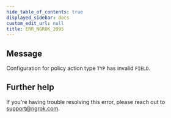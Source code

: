 ```yaml
---
hide_table_of_contents: true
displayed_sidebar: docs
custom_edit_url: null
title: ERR_NGROK_2095
---
```


## Message

Configuration for policy action type `TYP` has invalid `FIELD`.

## Further help

If you're having trouble resolving this error, please reach out to [support@ngrok.com](mailto:support@ngrok.com?subject=Help%20with%20ERR_NGROK_2095).
